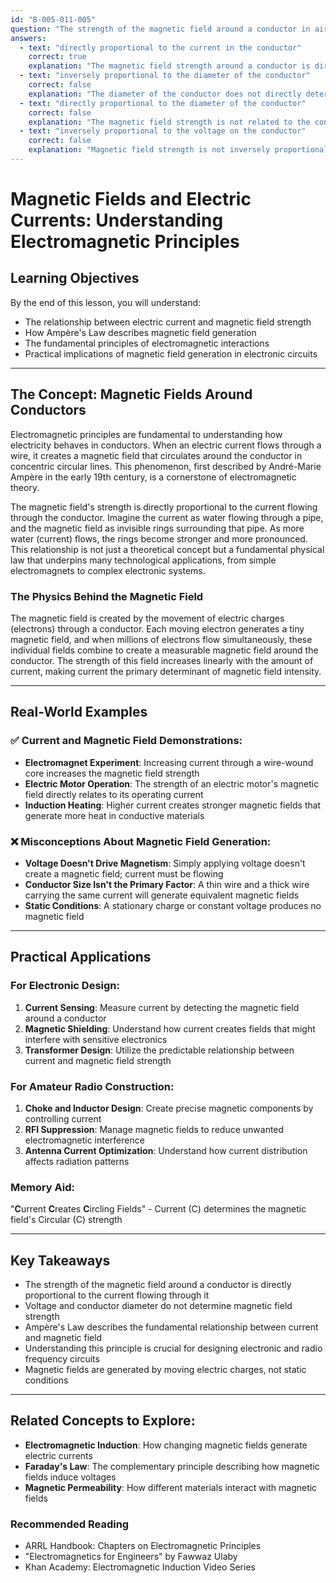 ```yaml
---
id: "B-005-011-005"
question: "The strength of the magnetic field around a conductor in air is:"
answers:
  - text: "directly proportional to the current in the conductor"
    correct: true
    explanation: "The magnetic field strength around a conductor is directly proportional to the current flowing through it. This relationship is described by Ampère's Law, which states that the magnetic field intensity (H) is linearly related to the electric current. As the current increases, the strength of the magnetic field increases proportionally, creating concentric circular magnetic field lines around the conductor."
  - text: "inversely proportional to the diameter of the conductor"
    correct: false
    explanation: "The diameter of the conductor does not directly determine the magnetic field strength. While conductor diameter can affect resistance and current distribution, the magnetic field strength is primarily dependent on the current flowing through the conductor, not its physical size. The shape and material of the conductor can influence the field's characteristics, but not in an inverse proportional relationship."
  - text: "directly proportional to the diameter of the conductor"
    correct: false
    explanation: "The magnetic field strength is not related to the conductor's diameter in a direct proportional manner. The primary factor determining magnetic field strength is the current, not the physical size of the conductor. While conductor diameter can impact current-carrying capacity and resistance, it does not create a linear relationship with magnetic field intensity."
  - text: "inversely proportional to the voltage on the conductor"
    correct: false
    explanation: "Magnetic field strength is not inversely proportional to voltage. In fact, magnetic field strength is determined by current, not voltage. While voltage and current are related through Ohm's Law, the magnetic field strength depends directly on the current flowing through the conductor, regardless of the voltage applied."
---
```


# Magnetic Fields and Electric Currents: Understanding Electromagnetic Principles

## Learning Objectives
By the end of this lesson, you will understand:
- The relationship between electric current and magnetic field strength
- How Ampère's Law describes magnetic field generation
- The fundamental principles of electromagnetic interactions
- Practical implications of magnetic field generation in electronic circuits

---

## The Concept: Magnetic Fields Around Conductors

Electromagnetic principles are fundamental to understanding how electricity behaves in conductors. When an electric current flows through a wire, it creates a magnetic field that circulates around the conductor in concentric circular lines. This phenomenon, first described by André-Marie Ampère in the early 19th century, is a cornerstone of electromagnetic theory.

The magnetic field's strength is directly proportional to the current flowing through the conductor. Imagine the current as water flowing through a pipe, and the magnetic field as invisible rings surrounding that pipe. As more water (current) flows, the rings become stronger and more pronounced. This relationship is not just a theoretical concept but a fundamental physical law that underpins many technological applications, from simple electromagnets to complex electronic systems.

### The Physics Behind the Magnetic Field

The magnetic field is created by the movement of electric charges (electrons) through a conductor. Each moving electron generates a tiny magnetic field, and when millions of electrons flow simultaneously, these individual fields combine to create a measurable magnetic field around the conductor. The strength of this field increases linearly with the amount of current, making current the primary determinant of magnetic field intensity.

---

## Real-World Examples

### ✅ Current and Magnetic Field Demonstrations:
- **Electromagnet Experiment**: Increasing current through a wire-wound core increases the magnetic field strength
- **Electric Motor Operation**: The strength of an electric motor's magnetic field directly relates to its operating current
- **Induction Heating**: Higher current creates stronger magnetic fields that generate more heat in conductive materials

### ❌ Misconceptions About Magnetic Field Generation:
- **Voltage Doesn't Drive Magnetism**: Simply applying voltage doesn't create a magnetic field; current must be flowing
- **Conductor Size Isn't the Primary Factor**: A thin wire and a thick wire carrying the same current will generate equivalent magnetic fields
- **Static Conditions**: A stationary charge or constant voltage produces no magnetic field

---

## Practical Applications

### For Electronic Design:
1. **Current Sensing**: Measure current by detecting the magnetic field around a conductor
2. **Magnetic Shielding**: Understand how current creates fields that might interfere with sensitive electronics
3. **Transformer Design**: Utilize the predictable relationship between current and magnetic field strength

### For Amateur Radio Construction:
1. **Choke and Inductor Design**: Create precise magnetic components by controlling current
2. **RFI Suppression**: Manage magnetic fields to reduce unwanted electromagnetic interference
3. **Antenna Current Optimization**: Understand how current distribution affects radiation patterns

### Memory Aid:
"**C**urrent **C**reates **C**ircling Fields" - Current (C) determines the magnetic field's Circular (C) strength

---

## Key Takeaways

- The strength of the magnetic field around a conductor is directly proportional to the current flowing through it
- Voltage and conductor diameter do not determine magnetic field strength
- Ampère's Law describes the fundamental relationship between current and magnetic field
- Understanding this principle is crucial for designing electronic and radio frequency circuits
- Magnetic fields are generated by moving electric charges, not static conditions

---

## Related Concepts to Explore:
- **Electromagnetic Induction**: How changing magnetic fields generate electric currents
- **Faraday's Law**: The complementary principle describing how magnetic fields induce voltages
- **Magnetic Permeability**: How different materials interact with magnetic fields

### Recommended Reading
- ARRL Handbook: Chapters on Electromagnetic Principles
- "Electromagnetics for Engineers" by Fawwaz Ulaby
- Khan Academy: Electromagnetic Induction Video Series